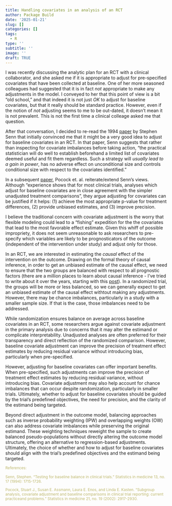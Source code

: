 ```yaml
---
title: Handling covariates in an analysis of an RCT
author: Package Build
date: '2025-01-21'
slug: []
categories: []
tags:
  - R
type: ''
subtitle: ''
image: ''
draft: TRUE
---
```


I was recently discussing the analytic plan for an RCT with a clinical collaborator, and she asked me if it is appropriate to adjust for pre-specified covariates that have been collected at baseline. One of her more seasoned colleagues had suggested that it is in fact *not* appropriate to make any adjustments in the model. I conveyed to her that this point of view is a bit "old school," and that indeed it is not just *OK* to adjust for baseline covariates, but that it really should be standard practice. However, even if the notion of *not* adjusting seems to me to be out-dated, it doesn't mean it is not prevalent. This is not the first time a clinical colleage asked me that question.

After that conversation, I decided to re-read the 1994 [paper](https://onlinelibrary.wiley.com/doi/abs/10.1002/sim.4780131703){target="_blank"} by Stephen Senn that initially convinced me that it might be a very good idea to adjust for baseline covariates in an RCT. In that paper, Senn suggests that rather than inspecting for covariate imbalances before taking action, “the practical statistician will do well to establish beforehand a limited list of covariates deemed useful and fit them regardless. Such a strategy will *usually lead to a gain in power*, has no adverse effect on unconditional size and controls conditional size with respect to the covariates identified.”

In a subsequent [paper](https://onlinelibrary.wiley.com/doi/abs/10.1002/sim.1296){target="_blank"}, Pocock et. al. reiterate/extend Senn's views. Although "experience shows that for most clinical trials, analyses which adjust for baseline covariates are in close agreement with the simpler unadjusted treatment comparisons", they argue adjusting for covariates can be justified if it helps: (1) achieve the most appropriate p-value for treatment differences, (2) provide unbiased estimates, and (3) improve precision.

I believe the traditional concern with covariate adjustment is the worry that flexible modeling could lead to a "fishing" expedition for the the covariates that lead to the most favorable effect estimate. Given this whiff of possible impropriety, it does not seem unreasonable to ask researchers to pre-specify which variables are likely to be prognosticators of the outcome (independent of the intervention under study) and adjust only for those.

In an RCT, we are interested in estimating the *causal* effect of the intervention on the outcome. Drawing on the formal theory of causal inference, in order to get an unbiased estimate of the causal effect, we need to ensure that the two groups are balanced with respect to all prognostic factors (there are a million places to learn about causal inference - I've tried to write about it over the years, starting with this [post](https://www.rdatagen.net/post/potential-outcomes-confounding/){target="_blank"}). In a randomized trial, the groups will be more or less balanced, so we can generally expect to get an unbiased estimate of the causal effect withtout making any adjustments. However, there may be chance imbalances, particularly in a study with a smaller sample size. If that is the case, those imbalances need to be addressed.

While randomization ensures balance on average across baseline covariates in an RCT, some researchers argue against covariate adjustment in the primary analysis due to concerns that it may alter the estimand or complicate interpretability. Unadjusted analyses are often preferred for their transparency and direct reflection of the randomized comparison. However, baseline covariate adjustment can improve the precision of treatment effect estimates by reducing residual variance without introducing bias, particularly when pre-specified.

However, adjusting for baseline covariates can offer important benefits. When pre-specified, such adjustments can improve the precision of treatment effect estimates by reducing residual variance, without introducing bias. Covariate adjustment may also help account for chance imbalances that can occur despite randomization, particularly in smaller trials. Ultimately, whether to adjust for baseline covariates should be guided by the trial's predefined objectives, the need for precision, and the clarity of the estimand being targeted.

Beyond direct adjustment in the outcome model, balancing approaches such as inverse probability weighting (IPW) and overlapping weights (OW) can also address covariate imbalances while preserving the original estimand. These weighting techniques reweight the sample to create balanced pseudo-populations without directly altering the outcome model structure, offering an alternative to regression-based adjustments. Ultimately, the choice of whether and how to adjust for baseline covariates should align with the trial's predefined objectives and the estimand being targeted.

<p><small><font color="darkkhaki">
References:

Senn, Stephen. "Testing for baseline balance in clinical trials." Statistics in medicine 13, no. 17 (1994): 1715-1726.

Pocock, Stuart J., Susan E. Assmann, Laura E. Enos, and Linda E. Kasten. "Subgroup analysis, covariate adjustment and baseline comparisons in clinical trial reporting: current practiceand problems." Statistics in medicine 21, no. 19 (2002): 2917-2930.

</font></small></p>

